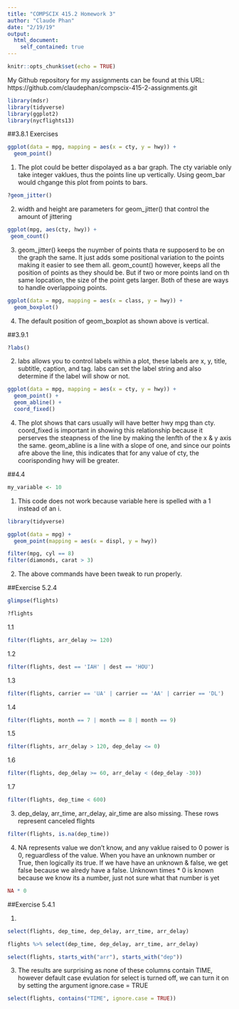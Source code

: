 ```yaml
---
title: "COMPSCIX 415.2 Homework 3"
author: "Claude Phan"
date: "2/19/19"
output:
  html_document:
    self_contained: true
---
```


```r
knitr::opts_chunk$set(echo = TRUE)
```

My Github repository for my assignments can be found at this URL: https://github.com/claudephan/compscix-415-2-assignments.git

```r
library(mdsr)
library(tidyverse)
library(ggplot2)
library(nycflights13)
```

##3.8.1 Exercises

```r
ggplot(data = mpg, mapping = aes(x = cty, y = hwy)) + 
  geom_point()
```
1. The plot could be better dispolayed as a bar graph. The cty variable only take integer vaklues, thus the points line up vertically. Using geom_bar would chgange this plot from points to bars.


```r
?geom_jitter()
```

2. width and height are parameters for geom_jitter() that control the amount of jittering


```r
ggplot(mpg, aes(cty, hwy)) +
 geom_count()
```

3. geom_jitter() keeps the nuymber of points thata re supposerd to be on the graph the same. It just adds some positional variation to the points making it easier to see them all. geom_count() however, keeps all the position of points as they should be. But if two or more points land on th same lopcation, the size of the point gets larger. Both of these are ways to handle overlappoing points.


```r
ggplot(data = mpg, mapping = aes(x = class, y = hwy)) + 
  geom_boxplot()
```


4. The default position of geom_boxplot as shown above is vertical. 




##3.9.1

```r
?labs()
```


2. labs allows you to control labels within a plot, these labels are x, y, title, subtitle, caption, and tag. labs can set the label string and also determine if the label will show or not.


```r
ggplot(data = mpg, mapping = aes(x = cty, y = hwy)) +
  geom_point() + 
  geom_abline() +
  coord_fixed()
```


4. The plot shows that cars usually will have better hwy mpg than cty. coord_fixed is important in showing this relationship because it perserves the steapness of the line by making the lenfth of the x & y axis the same. geom_abline is a line with a slope of one, and since our points afre above the line, this indicates that for any value of cty, the coorisponding hwy will be greater.


##4.4

```r
my_variable <- 10
```

1. This code does not work because variable here is spelled with a 1 instead of an i.  


```r
library(tidyverse)

ggplot(data = mpg) + 
  geom_point(mapping = aes(x = displ, y = hwy))

filter(mpg, cyl == 8)
filter(diamonds, carat > 3)
```


2. The above commands have been tweak to run properly.


##Exercise 5.2.4

```r
glimpse(flights)
```
```r
?flights
```


1.1

```r
filter(flights, arr_delay >= 120)
```

1.2

```r
filter(flights, dest == 'IAH' | dest == 'HOU')
```

1.3

```r
filter(flights, carrier == 'UA' | carrier == 'AA' | carrier == 'DL')
```

1.4

```r
filter(flights, month == 7 | month == 8 | month == 9)
```


1.5

```r
filter(flights, arr_delay > 120, dep_delay <= 0)
```


1.6

```r
filter(flights, dep_delay >= 60, arr_delay < (dep_delay -30))
```

1.7

```r
filter(flights, dep_time < 600)
```


3. dep_delay, arr_time, arr_delay, air_time are also missing. These rows represent canceled flights

```r
filter(flights, is.na(dep_time))
```


4. NA represents value we don't know, and any vaklue raised to 0 power is 0, reguardless of the value. When you have an unknown number or True, then logically its true. If we have have an unknown & false, we get false because we alredy have a false. Unknown times * 0 is known because we know its a number, just not sure what that number is yet



```r
NA * 0
```

##Exercise 5.4.1 

1.

```r
select(flights, dep_time, dep_delay, arr_time, arr_delay)
```

```r
flights %>% select(dep_time, dep_delay, arr_time, arr_delay)
```

```r
select(flights, starts_with("arr"), starts_with("dep"))
```


3. The results are surprising as none of these columns contain TIME, however default case evulation for select is turned off, we can turn it on by setting the argument ignore.case = TRUE

```r
select(flights, contains("TIME", ignore.case = TRUE))
```








